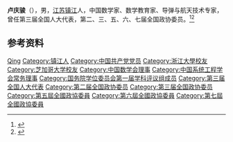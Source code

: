 {{Distinguish2|朝鲜劳动党中央委员会委员卢庆骏（로경준）}}

'''卢庆骏'''（{{bd|1913年||1995年|}}），男，[[江苏|江苏]][[镇江|镇江]]人，中国数学家、数学教育家、导弹与航天技术专家，曾任第三届全国人大代表，第二、三、五、六、七届全国政协委员。<ref>{{Cite book|title=历届全国政协委员人名辞典|author=|publisher=中国国际广播出版社|year=1996|isbn=9787507813746|location=北京|pages=286}}</ref><ref>{{Cite book|title=中华人民共和国职官志|author=何虎生, 李耀东, 向常福主编|publisher=中国社会出版社|year=2003|isbn=9787800883934|location=北京|pages=}}</ref>

== 参考资料 ==
{{reflist}}

{{国务院学位委员会第一届学科评议组/理学}}
{{Navboxes
| title  = 卢庆骏在[[中国数学会|中国数学会]]的职务
| list1  =
{{中国数学会第二届理事会}}
{{中国数学会第三届理事会}}
{{中国数学会第四届理事会}}
}}
{{Navboxes
| title  = 卢庆骏在[[中国系统工程学会|中国系统工程学会]]的职务
| list1  =
{{中国系统工程学会第一届理事会}}
}}

{{Authority control}}

{{DEFAULTSORT:Lu卢}}
[[Category:卢姓|Qing]]
[[Category:镇江人|Category:镇江人]]
[[Category:中国共产党党员|Category:中国共产党党员]]
[[Category:浙江大學校友|Category:浙江大學校友]]
[[Category:芝加哥大学校友|Category:芝加哥大学校友]]
[[Category:中国数学会理事|Category:中国数学会理事]]
[[Category:中国系统工程学会常务理事|Category:中国系统工程学会常务理事]]
[[Category:国务院学位委员会第一届学科评议组成员|Category:国务院学位委员会第一届学科评议组成员]]
[[Category:第三届全国人大代表|Category:第三届全国人大代表]]
[[Category:第二届全国政协委员|Category:第二届全国政协委员]]
[[Category:第三届全国政协委员|Category:第三届全国政协委员]]
[[Category:第五屆全國政協委員|Category:第五屆全國政協委員]]
[[Category:第六屆全國政協委員|Category:第六屆全國政協委員]]
[[Category:第七屆全國政協委員|Category:第七屆全國政協委員]]

{{中国人物小作品}}